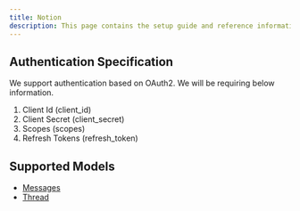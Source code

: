 ```yaml
---
title: Notion
description: This page contains the setup guide and reference information for the Notion integration.
---
```


## Authentication Specification

We support authentication based on OAuth2. We will be requiring below information.

1. Client Id (client_id)
2. Client Secret (client_secret)
3. Scopes (scopes)
4. Refresh Tokens (refresh_token)

## Supported Models

- [Messages](/mail/messages)
- [Thread](/mail/thread)
